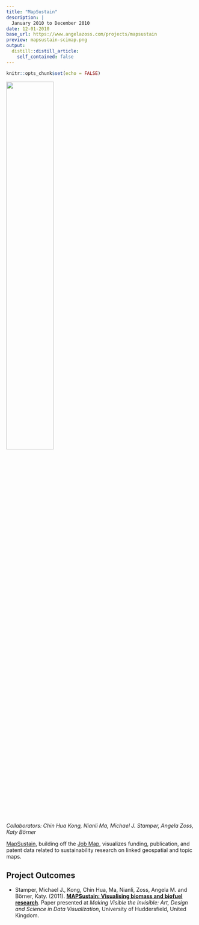 ```yaml
---
title: "MapSustain"
description: |
  January 2010 to December 2010
date: 12-01-2010
base_url: https://www.angelazoss.com/projects/mapsustain
preview: mapsustain-scimap.png 
output:
  distill::distill_article:
    self_contained: false
---
```


```r
knitr::opts_chunk$set(echo = FALSE)
```

![](mapsustain-scimap.png){width="50%"}

*Collaborators: Chin Hua Kong, Nianli Ma, Michael J. Stamper, Angela Zoss, Katy Börner*

[MapSustain](http://mapsustain.cns.iu.edu/), building off the [Job Map](http://angelazoss.com/?/projects/jobmap/), visualizes funding, publication, and patent data related to sustainability research on linked geospatial and topic maps.

## Project Outcomes

-   Stamper, Michael J., Kong, Chin Hua, Ma, Nianli, Zoss, Angela M. and Börner, Katy. (2011). [**MAPSustain: Visualising biomass and biofuel research**](http://hdl.handle.net/10919/86852). Paper presented at *Making Visible the Invisible: Art, Design and Science in Data Visualization*, University of Huddersfield, United Kingdom.
